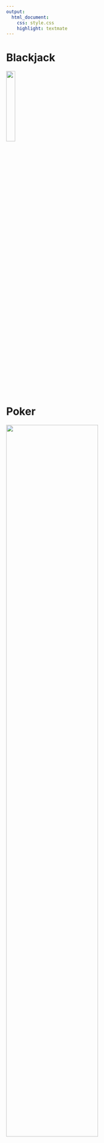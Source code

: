 ```yaml
---
output: 
  html_document:
    css: style.css
    highlight: textmate
---
```


# Blackjack

![](Imagenes/Estrategia_basica.png){width=22%}


# Poker
![](Imagenes/Estrategia_poker.png){width=70%}




